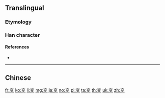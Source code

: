 {{also|変}}
==Translingual==
{{Han simplified forms|變|変|变}}

===Etymology===
{{Han simp|變|f=䜌|t=亦|f2=攵|t2=又}}

===Han character===
{{Han char|rn=29|rad=又|as=06|sn=8|four=00407|canj=YCE|ids=⿱亦又}}

====References====
* {{Han ref|kx=0166.071|hdz=10397.010|uh=53D8|ud=21464}}

----

==Chinese==
{{zh-see|變}}

[[fr:变]]
[[ko:变]]
[[li:变]]
[[mg:变]]
[[ja:变]]
[[no:变]]
[[pl:变]]
[[ta:变]]
[[th:变]]
[[uk:变]]
[[zh:变]]